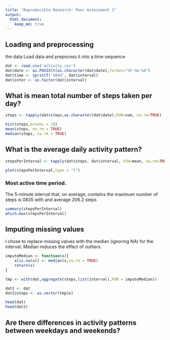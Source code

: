 ```yaml
---
title: "Reproducible Research: Peer Assessment 1"
output: 
  html_document:
    keep_md: true
---
```



## Loading and preprocessing
the data
Load data and prepocess it into a time sequence
```r
dat <- read.csv('activity.csv')
dat$date <- as.POSIXlt(as.character(dat$date),format="%Y-%m-%d")
dat$time <- sprintf('%04d', dat$interval)
dat$inter <- as.factor(dat$interval)

```

## What is mean total number of steps taken per day?

```r

steps <- tapply(dat$steps,as.character(dat$date),FUN=sum, na.rm=TRUE)

hist(steps,breaks = 10)
mean(steps, na.rm = TRUE)
median(steps, na.rm = TRUE)
```

## What is the average daily activity pattern?
```r

stepsPerInterval <- tapply(dat$steps, dat$interval, FUN=mean, na.rm=TRUE)

plot(stepsPerInterval,type = "l")

```
### Most active time period. 
The 5-minute interval that, on average, contains the maximum number of steps is 0835 with and average 206.2 steps

```r
summary(stepsPerInterval)
which.max(stepsPerInterval)
```

## Imputing missing values
I chose to replace missing values with the median (ignoring NA) for the interval.
Median reduces the effect of outliers.

```r

imputeMedian <- function(x){
    x[is.na(x)] <- median(x,na.rm = TRUE)
    return(x)
}

tmp <- with(dat,aggregate(steps,list(interval),FUN = imputeMedian))

dat2 <- dat
dat2$steps <- as.vector(tmp$x)

head(dat)
head(dat2)

```

## Are there differences in activity patterns between weekdays and weekends?


